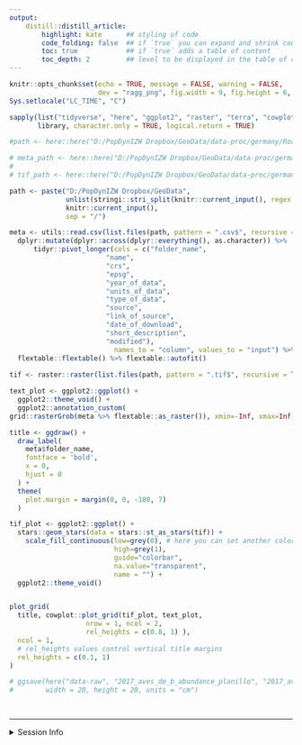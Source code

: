 ```yaml
---
output: 
    distill::distill_article:
        highlight: kate      ## styling of code
        code_folding: false  ## if `true` you can expand and shrink code chunks
        toc: true            ## if `true` adds a table of content
        toc_depth: 2         ## level to be displayed in the table of content
---
```


```r
knitr::opts_chunk$set(echo = TRUE, message = FALSE, warning = FALSE, 
                      dev = "ragg_png", fig.width = 9, fig.height = 6, dpi = 600, retina = 1)
Sys.setlocale("LC_TIME", "C")
```



```r
sapply(list("tidyverse", "here", "ggplot2", "raster", "terra", "cowplot"), 
       library, character.only = TRUE, logical.return = TRUE)
```


```r
#path <- here::here("D:/PopDynIZW Dropbox/GeoData/data-proc/germany/Roads_germany_2022_100m_03035_tif")

# meta_path <- here::here("D:/PopDynIZW Dropbox/GeoData/data-proc/germany/Roads_germany_2022_100m_03035_tif/meta_data_Roads_germany_2022_100m_03035_tif.csv")
# 
# tif_path <- here::here("D:/PopDynIZW Dropbox/GeoData/data-proc/germany/Roads_germany_2022_100m_03035_tif/Roads_germany_2022_100m_03035.tif")
```



```r
path <- paste("D:/PopDynIZW Dropbox/GeoData", 
              unlist(stringi::stri_split(knitr::current_input(), regex = "_"))[2], 
              knitr::current_input(), 
              sep = "/")

meta <- utils::read.csv(list.files(path, pattern = ".csv$", recursive = TRUE, full.names = TRUE)) %>% 
  dplyr::mutate(dplyr::across(dplyr::everything(), as.character)) %>%
      tidyr::pivot_longer(cols = c("folder_name",
                        "name",
                        "crs",
                        "epsg",
                        "year_of_data",
                        "units_of_data",
                        "type_of_data",
                        "source",
                        "link_of_source",
                        "date_of_download",
                        "short_description",
                        "modified"),
                          names_to = "column", values_to = "input") %>%
  flextable::flextable() %>% flextable::autofit()
  
tif <- raster::raster(list.files(path, pattern = ".tif$", recursive = TRUE, full.names = TRUE))


```


```r

text_plot <- ggplot2::ggplot() + 
  ggplot2::theme_void() + 
  ggplot2::annotation_custom(
grid::rasterGrob(meta %>% flextable::as_raster()), xmin=-Inf, xmax=Inf, ymin=-Inf, ymax=Inf)

title <- ggdraw() + 
  draw_label(
    meta$folder_name,
    fontface = 'bold',
    x = 0,
    hjust = 0
  ) +
  theme(
    plot.margin = margin(0, 0, -180, 7)
  )

tif_plot <- ggplot2::ggplot() +
  stars::geom_stars(data = stars::st_as_stars(tif)) +
    scale_fill_continuous(low=grey(0), # here you can set another color palette
                          high=grey(1),
                          guide="colorbar",
                          na.value="transparent",
                          name = "") +
  ggplot2::theme_void()


plot_grid(
  title, cowplot::plot_grid(tif_plot, text_plot, 
                   nrow = 1, ncol = 2, 
                   rel_heights = c(0.8, 1) ),
  ncol = 1,
  # rel_heights values control vertical title margins
  rel_heights = c(0.1, 1)
)

# ggsave(here("data-raw", "2017_aves_de_b_abundance_planillo", "2017_aves_de_b_abundance_planillo.pdf"), plot = last_plot(), device = "pdf",
#        width = 20, height = 20, units = "cm")

 
```


***

<details><summary>Session Info</summary>

```r
## DO NOT REMOVE!
## We store the settings of your computer and the current versions of the
## packages used to allow for reproducibility
Sys.time()
#git2r::repository() ## uncomment if you are using GitHub
sessionInfo()
```

</details>
